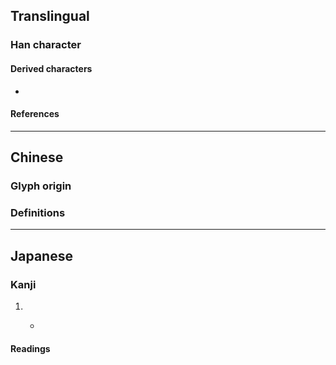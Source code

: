 {{also|劉}}
{{character info}}
==Translingual==

===Han character===
{{Han char|rn=18|rad=刀|as=04|sn=6|four=|canj=YKLN|ids=⿰文刂}}

====Derived characters====
* {{l|mul|[[𭇯]], [[浏]], [[𦀑]], [[𩗌]], [[𠡖]]}}

====References====
{{Han ref|kx=0137.301|dkj=01908|dj=0309.190|hdz=10327.130|uh=5218}}

----

==Chinese==

===Glyph origin===
{{Han simp|劉|f=𨥫|t=文}}

===Definitions===
{{zh-see|劉|sv}}

----

==Japanese==

===Kanji===
{{ja-kanji|grade=|rs=刀04}}

# {{abbreviation of|ja|劉}}
#* {{quote-book|ja|year=|author=|chapter=|editor=|title={{lang|ja|中華若木詩抄巻之上}}|trans-title=|url=https://www2.dhii.jp/nijl_opendata/searchlist.php?md=idl&bib=200007785|edition=|publisher=|pageurl=https://www2.dhii.jp/nijl/kanzo/iiif/200007785/images/200007785_00004.jpg|page=3a}}
#*: {{ja-usex|[[蜀]]ノ[[w:ja:劉備|'''刘'''備]]|^しょく の '''^りゅう''' ^び|{{w|Liu Bei}} of {{w|Shu (state)|Shu}}}}

====Readings====
{{ja-readings
|goon=る
|kanon=りゅう<りう
|kun=ころ-す}}